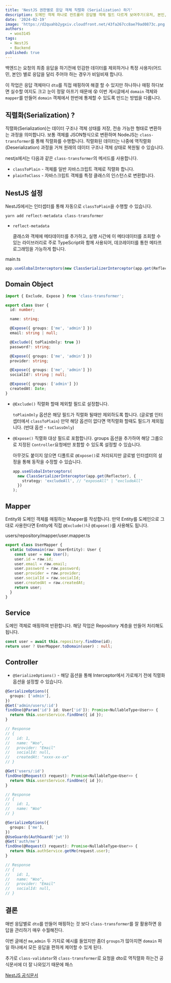 ```yaml
---
title: 'NestJS 권한별로 응답 객체 직렬화 (Serialization) 하기'
description: 도메인 객체 하나로 컨트롤러 응답별 객체 필드 다르게 보여주기(유저, 본인, 어드민)
date: '2024-02-19'
image: 'https://d2quahb2ygxiv.cloudfront.net/43fa267cc8ae79ad0873c.png'
authors:
  - woo3145
tags:
  - NestJS
  - Backend
published: true
---
```


백엔드는 요청의 최종 응답을 하기전에 민감한 데이터를 제외하거나 특정 사용자(어드민, 본인) 별로 응답을 달리 주어야 하는 경우가 비일비재 합니다.

이 작업은 응답 객체마다 `dto`를 직접 매핑하여 해결 할 수 있지만 하나하나 매핑 하다보면 실수할 여지도 크고 눈이 정말 아프기 때문에 😵
이번 게시글에서 `domain` 객체와 `mapper`를 만들어 `domain` 객체에서 한번에 통제할 수 있도록 만드는 방법을 다룹니다.

## 직렬화(Serialization) ?

직렬화(Serialization)는 데이터 구조나 객체 상태를 저장, 전송 가능한 형태로 변환하는 과정을 의미합니다.
보통 객체를 JSON형식으로 변환하며 NodeJS는 `class-transformer`를 통해 직렬화를 수행합니다.
직렬화된 데이터는 나중에 역직렬화(Deserialization) 과정을 거쳐 원래의 데이터 구조나 객체 상태로 복원될 수 있습니다.

nestjs에서는 다음과 같은 `class-transformer`의 메서드를 사용합니다.

- `classToPlain` - 객체를 일반 자바스크립트 객체로 직렬화 합니다.
- `plainToClass` - 자바스크립트 객체를 특정 클래스의 인스턴스로 변환합니다.

## NestJS 설정

NestJS에서는 인터셉터를 통해 자동으로 `classToPlain`을 수행할 수 있습니다.

```bash
yarn add reflect-metadata class-transformer
```

- `reflect-metadata`

  클래스와 객체에 메타데이터를 추가하고, 실행 시간에 이 메타데이터를 조회할 수 있는 라이브러리로
  주로 TypeScript와 함께 사용되어, 데코레이터를 통한 메타프로그래밍을 가능하게 합니다.

main.ts

```ts
app.useGlobalInterceptors(new ClassSerializerInterceptor(app.get(Reflector)));
```

## Domain Object

```ts
import { Exclude, Expose } from 'class-transformer';

export class User {
  id: number;

  name: string;

  @Expose({ groups: ['me', 'admin'] })
  email: string | null;

  @Exclude({ toPlainOnly: true })
  password?: string;

  @Expose({ groups: ['me', 'admin'] })
  provider: string;

  @Expose({ groups: ['me', 'admin'] })
  socialId?: string | null;

  @Expose({ groups: ['admin'] })
  createdAt: Date;
}
```

- `@Exclude()`
  직렬화 할때 제외할 필드로 설정합니다.

  `toPlainOnly` 옵션은 해당 필드가 직렬화 될때만 제외하도록 합니다. (글로벌 인터셉터에서 `classToPlain`)
  만약 해당 옵션이 없다면 역직렬화 할때도 필드가 제외됩니다. (반대 옵션 - `toClassOnly`)

- `@Expose()`
  직렬화 대상 필드로 포함합니다.
  groups 옵션을 추가하여 해당 그룹으로 지정된 `Controller`요청에만 포함할 수 있도록 설정할 수 있습니다.

  아무것도 붙이지 않으면 디폴트로 `@Expose()`로 처리되지만 글로벌 인터셉터의 설정을 통해 동작을 수정할 수 있습니다.

  ```ts
  app.useGlobalInterceptors(
    new ClassSerializerInterceptor(app.get(Reflector), {
      strategy: 'excludeAll', // "exposeAll" | "excludeAll"
    })
  );
  ```

## Mapper

Entity와 도메인 객체를 매핑하는 Mapper를 작성합니다.
만약 Entity를 도메인으로 그대로 사용한다면 Entity에 직접 `@Exclude()`나 `@Expose()`를 사용해도 됩니다.

users/repository/mapper/user.mapper.ts

```ts
export class UserMapper {
  static toDomain(raw: UserEntity): User {
    const user = new User();
    user.id = raw.id;
    user.email = raw.email;
    user.password = raw.password;
    user.provider = raw.provider;
    user.socialId = raw.socialId;
    user.createdAt = raw.createdAt;
    return user;
  }
}
```

## Service

도메인 객체로 매핑하여 반환합니다. 해당 작업은 Repository 계층을 만들어 처리해도 됩니다.

```ts
const user = await this.repository.findOne(id);
return user ? UserMapper.toDomain(user) : null;
```

## Controller

- `@SerializeOptions()` - 해당 옵션을 통해 Interceptor에서 가로채기 전에 직렬화 옵션을 설정할 수 있습니다.

```ts
@SerializeOptions({
  groups: ['admin'],
})
@Get('admin/users/:id')
findOne(@Param('id') id: User['id']): Promise<NullableType<User>> {
  return this.usersService.findOne({ id });
}

// Response
// {
//   id: 1,
//   name: "Woo",
//   provider: "Email"
//   socialId: null,
//   createdAt: "xxxx-xx-xx"
// }
```

```ts
@Get('users/:id')
findOne(@Request() request): Promise<NullableType<User>> {
  return this.usersService.findOne({ id });
}

// Response
// {
//   id: 1,
//   name: "Woo"
// }
```

```ts
@SerializeOptions({
  groups: ['me'],
})
@UseGuards(AuthGuard('jwt'))
@Get('auth/me')
findOne(@Request() request): Promise<NullableType<User>> {
  return this.authService.getMe(request.user);
}

// Response
// {
//   id: 1,
//   name: "Woo",
//   provider: "Email"
//   socialId: null,
// }
```

## 결론

매번 응답별로 `dto`를 만들어 매핑하는 것 보다 `class-transformer`를 잘 활용하면 응답을 관리하기 매우 수월해진다.

이번 글에선 `me`,`admin` 두 가지로 예시를 들었지만 좀더 `groups`가 많아지면 `domain` 파일 하나에서 모든 응답을 편하게 제어할 수 있게 된다.

추가로 `class-validator`와 `class-transformer`로 요청을 dto로 역직렬화 하는건 공식문서에 더 잘 나와있기 때문에 패스

[NestJS 공식문서](https://docs.nestjs.com/techniques/validation#auto-validation)
